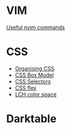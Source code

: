 = VIM =

[[useful-nvim-commands|Useful nvim commands]]

= CSS =

* [[css-organisation|Organising CSS]]
* [[css-box-model|CSS Box Model]]
* [[css-selectors|CSS Selectors]]
* [[css-flex|CSS flex]]
* [[css-lch|LCH color space]]

= Darktable =

